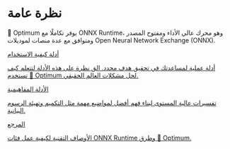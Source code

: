 # نظرة عامة

🤗 Optimum يوفر تكاملًا مع ONNX Runtime، وهو محرك عالي الأداء ومفتوح المصدر ومتوافق مع عدة منصات لموديلات Open Neural Network Exchange (ONNX).

<div class="mt-10">
<div class="w-full flex flex-col space-y-4 md:space-y-0 md:grid md:grid-cols-3 md:gap-y-4 md:gap-x-5">
<a class="!no-underline border dark:border-gray-700 p-5 rounded-lg shadow hover:shadow-lg" href="./usage_guides/pipelines">
<div class="w-full text-center bg-gradient-to-br from-indigo-400 to-indigo-500 rounded-lg py-1.5 font-semibold mb-5 text-white text-lg leading-relaxed">أدلة كيفية الاستخدام</div>
<p class="text-gray-700">أدلة عملية لمساعدتك في تحقيق هدف محدد. الق نظرة على هذه الأدلة لتتعلم كيف تستخدم 🤗 Optimum لحل مشكلات العالم الحقيقي.</p>
</a>

<a class="!no-underline border dark:border-gray-700 p-5 rounded-lg shadow hover:shadow-lg" href="./concept_guides/onnx">
<div class="w-full text-center bg-gradient-to-br from-pink-400 to-pink-500 rounded-lg py-1.5 font-semibold mb-5 text-white text-lg leading-relaxed">الأدلة المفاهيمية</div>
<p class="text-gray-700">تفسيرات عالية المستوى لبناء فهم أفضل لمواضيع مهمة مثل التكميم وتهيئة الرسوم البيانية.</p>
</a>

<a class="!no-underline border dark:border-gray-700 p-5 rounded-lg shadow hover:shadow-lg" href="./package_reference/modeling_ort">
<div class="w-full text-center bg-gradient-to-br from-purple-400 to-purple-500 rounded-lg py-1.5 font-semibold mb-5 text-white text-lg leading-relaxed">المرجع</div>
<p class="text-gray-700">الأوصاف التقنية لكيفية عمل فئات ONNX Runtime وطرق 🤗 Optimum.</p>
</a>
</div>
</div>